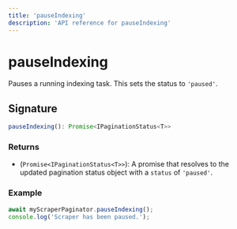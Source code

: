 ```yaml
---
title: 'pauseIndexing'
description: 'API reference for pauseIndexing'
---
```


# pauseIndexing

Pauses a running indexing task. This sets the status to `'paused'`.

## Signature

```typescript
pauseIndexing(): Promise<IPaginationStatus<T>>
```

### Returns

- (`Promise<IPaginationStatus<T>>`): A promise that resolves to the updated pagination status object with a `status` of `'paused'`.

### Example

```typescript
await myScraperPaginator.pauseIndexing();
console.log('Scraper has been paused.');
```
